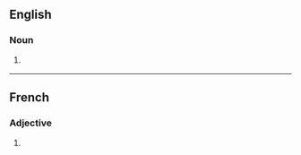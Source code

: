 ==English==

===Noun===
{{en-noun}}

# {{alt form|inconnu|lang=en}} {{qualifier|fish}}

----

==French==

===Adjective===
{{head|fr|adjective form}}

# {{feminine singular of|inconnu|lang=fr}}